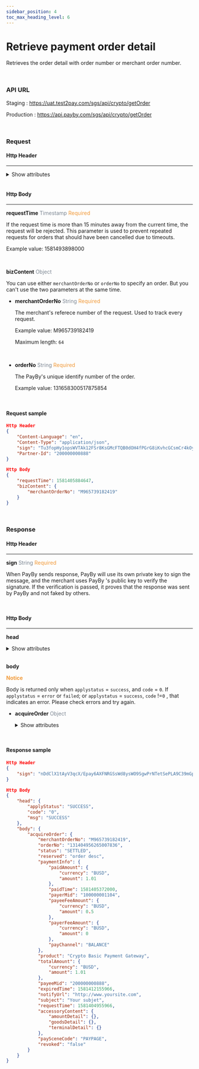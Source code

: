```yaml
---
sidebar_position: 4
toc_max_heading_level: 6
---
```



# Retrieve payment order detail

Retrieves the order detail with order number or merchant order number.

<br />

### API URL

Staging : https://uat.test2pay.com/sgs/api/crypto/getOrder

Production : https://api.payby.com/sgs/api/crypto/getOrder

<br />

### Request

#### Http Header

---


<details>
  <summary>Show attributes</summary>

  <RequestHeader/>
</details>

<br/>

#### Http Body

---

**requestTime** <font color = ' #7d8793'>Timestamp</font> <font color = '#f19938'>Required</font>

If the request time is more than 15 minutes away from the current time, the request will be rejected. This parameter is used to prevent repeated requests for orders that should have been cancelled due to timeouts.

Example value: 1581493898000

<br />

**bizContent** <font color = ' #7d8793'>Object</font>

You can use either `merchantOrderNo` or `orderNo` to specify an order. But you can't use the two parameters at the same time.

- **merchantOrderNo** <font color = ' #7d8793'>String</font> <font color = '#f19938'>Required</font>

  The merchant's referece number of the request. Used to track every request.

  Example value: M965739182419

  Maximum length: `64`

  <br />

- **orderNo** <font color = ' #7d8793'>String</font> <font color = '#f19938'>Required</font>

  The PayBy's unique identify number of the order.

  Example value: 131658300517875854

  <br />

#### Request sample

```json
Http Header
{
    "Content-Language": "en",
    "Content-Type": "application/json",
    "sign": "Tu3fopHy1opsWVTAk12FSr8KsGMcFTQB0dOH4fPGrG8iKvhcGCsmCr4kOy3CBmv7zXpBNfMxoRW33YPz0Zm6503CDnqxlOZGaOCFSmwnsE01vDzZL489wPj5HEKJ7kk70/muDMiUwJubZoXVtmOGhpvvczJDYIhP/5kpwSkucdkjZwrlp7IGqoFHrgKgZXXieOsUlGJHb9xg+HchtCqCYaOvX+gIK/o88SdgogvGm8NW/N4dzBhnfbwPcC7ue3MO8mwCDkJ/5KavK8TEotSeTvFEyhAvzrd41ccg47SWXZ4UnhvwT06iIYZ67G4Xg24Bc97cQe1XFM9CPd+/8w7uDA==",
    "Partner-Id": "200000000888"
}

Http Body
{
    "requestTime": 1581405884647,
    "bizContent": {
        "merchantOrderNo": "M965739182419"
    }
}
```

<br/>

### Response

#### Http Header

---

**sign** <font color = ' #7d8793'>String</font> <font color = '#f19938'>Required</font>

When PayBy sends response, PayBy will use its own private key to sign the message, and the merchant uses PayBy 's public key to verify the signature. If the verification is passed, it proves that the response was sent by PayBy and not faked by others.

<br/>

#### Http Body

---

**head**

<details>
  <summary>Show attributes</summary>
  <ResponseHead />
</details>
<br/>

**body**

**<font color = '#f19938'>Notice </font>**

Body is returned only when `applystatus` = `success`, and `code` = `0`.
If `applystatus` = `error` or `failed`; or `applystatus` = `success`, `code` !=`0` , that indicates an error. Please check errors and try again.

- **acquireOrder** <font color = ' #7d8793'>Object</font>

  <details>
  <summary>Show attributes</summary>

  - **requestTime** <font color = ' #7d8793'>Timestamp</font> <font color = '#f19938'>Required</font>

    Request time passed by the merchant when placing the order.

    Example value: 1581493898000

    <br />

  - **merchantOrderNo** <font color = ' #7d8793'>String</font> <font color = '#f19938'>Required</font>

    The merchant's referece number of the request. Used to track every request.

    Example value: M965739182419

    Maximum length: `64`

    <br />

  - **orderNo** <font color = ' #7d8793'>String</font> <font color = '#f19938'>Required</font>

    The PayBy's unique identification number of the order.

    Example value: 131658300517875854

    <br />

  - **status** <font color = ' #7d8793'>Enum</font> <font color = '#f19938'>Required</font>

    The possible values are:

    `CREATED`. The order has been created.

    `PAID_SUCCESS`. The order has been successfully paid.

    `SETTLED`. The order has been paid and the fund has been settled to merchant's account.

    `FAILURE`. The order has been cancelled or expired.

    <br />

  - **paymentInfo** <font color = ' #7d8793'>Object</font>

    <details>
      <summary>Show attributes</summary>

      <PaymentInfo />
  
    </details>

  - **product** <font color = ' #7d8793'>String</font> <font color = '#f19938'>Required</font>

    The product name related to the payment scene parameter used in the order. This product name is only used for PayBy internal classification.

    Example value: Crypto Basic Payment Gateway

    <br />

  - **totalAmount** <font color = ' #7d8793'>Money</font> <font color = '#f19938'>Required</font>

    The order amout intended to collect from the payer.

    <br />

  - **payeeMid** <font color = ' #7d8793'>String</font> <font color = '#f19938'>Required</font>

    The payee's member ID in PayBy.

    Example value: 200001200101

    <br />

  - **expiredTime** <font color = ' #7d8793'>TimeStamp</font> <font color = '#f19938'>Required</font>

    The order expiration time, after which the payment cannot be completed.

    Example value: 1581493898000

    <br />

  - **notifyUrl** <font color = ' #7d8793'>String</font> <font color = '#f19938'>Required</font>

    To receive asynchronous notifications of order status updates, the merchant can pass the notify URL in the request to place order.

    Example value: https://www.yoursite.com

    <br />

  - **subject** <font color = ' #7d8793'>String</font> <font color = '#f19938'>Required</font>

    Description of this order.

    Example value: iPhone.

    <br />

  - **accessoryContent** <font color = ' #7d8793'>String</font>

    Used for storing additional information about the order.

    <br />

  - **paySceneCode** <font color = ' #7d8793'>Enum</font> <font color = '#f19938'>Required</font>

    Payment scene you are going to use. For this scenario, the code is `PAYPAGE`.

    <br />

  - **paySceneParams** <font color = ' #7d8793'>String</font> <font color = '#f19938'>Required</font>

    Different payment scenarios need to pass different scenario parameters. For this scenario, your need to pass `redirectUrl`.

    <br />

  - **deviceId** <font color = ' #7d8793'>String</font>

    If the transaction wad made on a terminal or virtual device, the device id can be passed for transaction data statistic.
    Note that this parameter must be passed if you are using the secondary merchant function.

    <br />

  - **failCode** <font color = ' #7d8793'>String</font>

    If the order status is `FAILURE`, the code to identify the exact reason.

    Example value: 504

    <br />

  - **failDes** <font color = ' #7d8793'>String</font>

    If the order status is `FAILURE`, the failure reason.

    Example value: SERVICE_TIMEOUT

    <br />

  - **revoked** <font color = ' #7d8793'>Boolean</font> <font color = '#f19938'>Required</font>

    If true, it means that the payment has been made but then cancelled.

    <br />

  - **reserved** <font color = ' #7d8793'>String</font>

    Merchant's notes for the order.

    Example value: June campaign order.

    Maximum length: `200`

  </details>

<br/>

#### Response sample

```json
Http Header
{
    "sign": "nDdClX1tAyV3qcX/Epay6AXFNRGSsWd8ysWO9SgwPrNTetSePLA9C39mGp6qRbjJeqXLEnYLwSkBu5eKdtyVX3tflGLiV2kvRjVfYpTCjXdVL2Pcnv2w+ghjHe2jL988iklk7q5AjAgdtXNphpHcTes9pk6W3bVCbvijH6at0fExUtZ91L1LrnPGELT1IJm/lFW3w4KLh0Gxs7FzDPI9RDfUemObNlRzV8kCtkWahwPgs/hBnS69GyYDKN7ihQX2UiLuP239wl6IA+VG/ZZKHPhLs8bbuOS+LKWORIp6jRt+JsAx7c/Ot1RNyOnHKxPRKJ8bVTohEp39yUz/HwG8oA=="
}

Http Body
{
    "head": {
        "applyStatus": "SUCCESS",
        "code": "0",
        "msg": "SUCCESS"
    },
    "body": {
        "acquireOrder": {
            "merchantOrderNo": "M965739182419",
            "orderNo": "131404956265007836",
            "status": "SETTLED",
            "reserved": "order desc",
            "paymentInfo": {
                "paidAmount": {
                    "currency": "BUSD",
                    "amount": 1.01
                },
                "paidTime": 1581405372000,
                "payerMid": "100000001104",
                "payeeFeeAmount": {
                    "currency": "BUSD",
                    "amount": 0.5
                },
                "payerFeeAmount": {
                    "currency": "BUSD",
                    "amount": 0
                },
                "payChannel": "BALANCE"
            },
            "product": "Crypto Basic Payment Gateway",
            "totalAmount": {
                "currency": "BUSD",
                "amount": 1.01
            },
            "payeeMid": "200000000888",
            "expiredTime": 1581412155966,
            "notifyUrl": "http://www.yoursite.com",
            "subject": "Your subjet",
            "requestTime": 1581404955966,
            "accessoryContent": {
                "amountDetail": {},
                "goodsDetail": {},
                "terminalDetail": {}
            },
            "paySceneCode": "PAYPAGE",
            "revoked": "false"
        }
    }
}
```
